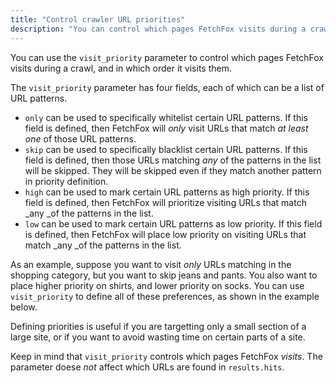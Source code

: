 ```yaml
---
title: "Control crawler URL priorities"
description: "You can control which pages FetchFox visits during a crawl"
---
```




You can use the `visit_priority` parameter to control which pages FetchFox visits during a crawl, and in which order it visits them.

The `visit_priority` parameter has four fields, each of which can be a list of URL patterns.

- `only` can be used to specifically whitelist certain URL patterns. If this field is defined, then FetchFox will _only_ visit URLs that match _at least one_ of those URL patterns.
- `skip` can be used to specifically blacklist certain URL patterns. If this field is defined, then those URLs matching _any_ of the patterns in the list will be skipped. They will be skipped even if they match another pattern in priority definition.
- `high` can be used to mark certain URL patterns as high priority. If this field is defined, then FetchFox will prioritize visiting URLs that match _any _of the patterns in the list.
- `low` can be used to mark certain URL patterns as low priority. If this field is defined, then FetchFox will place low priority on visiting URLs that match _any _of the patterns in the list.

As an example, suppose you want to visit _only_ URLs matching in the shopping category, but you want to skip jeans and pants. You also want to place higher priority on shirts, and lower priority on socks. You can use `visit_priority` to define all of these preferences, as shown in the example below.

<CrawlPriorityRequest />

Defining priorities is useful if you are targetting only a small section of a large site, or if you want to avoid wasting time on certain parts of a site.

Keep in mind that `visit_priority` controls which pages FetchFox _visits_. The parameter doese _not_ affect which URLs are found in `results.hits`.